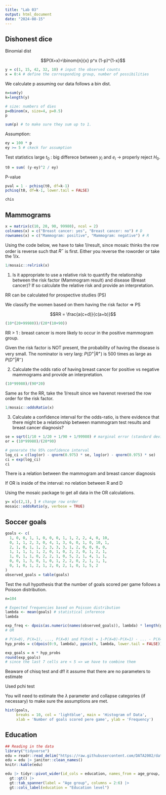 ```yaml
---
title: "Lab 03"
output: html_document
date: "2024-08-15"
---
```


## Dishonest dice

Binomial dist 

$$P(X=x)=\binom{n}{x} p^x (1-p)^{1-x}$$

```r
y = c(1, 15, 42, 32, 10) # input the observed counts
x = 0:4 # define the corresponding group, number of possibilities
```

We calculate p assuming our data follows a bin dist. 
```r
n=sum(y)
k=length(y)

# size: numbers of dies
p=dbinom(x, size=4, p=0.5)
p

sum(p) # to make sure they sum up to 1.
```

Assumption:

```r
ey = 100 * p
ey >= 5 # ckeck for assumption
```

Test statistics
large $t_0$ : big differece between $y_i$ and $e_i$ $\to$ properly reject $H_0$.
```r
t0 = sum( (y-ey)^2 / ey)
```


P-value
```r
pval = 1 - pchisq(t0, df=k-1)
pchisq(t0, df=k-1, lower.tail = FALSE)

```

```r
chis
```



## Mammograms

```r
x = matrix(c(10, 20, 90, 99980), ncol = 2)
colnames(x) = c("Breast cancer: yes", "Breast cancer: no") # D
rownames(x) = c("Mammogram: positive", "Mammogram: negative") # R
```

Using the code below, we have to take 1/result, since mosaic thinks the row order is reverse such that $R^-$ is first. 
Either you reverse the roworder or take the 1/x. 
```r
1/mosaic::relrisk(x)
```


1. Is it appropriate to use a relative risk to quantify the relationship between the risk factor (Mammogram result) and disease (Breast cancer)? 
If so calculate the relative risk and provide an interpretation.

RR can be calculated for prospective studies (PS)

We classify the women based on them having the risk factor => PS

$$RR = \frac{a(c+d)}{c(a+b)}$$

```r
(10*(20+99980))/(20*(10+90))
```

RR > 1 : breast cancer is more likely to occur in the positive mammogram group.

Given the risk factor is NOT present, the probability of having the disease is very small. The nominator is very larg:
$P(D^+ | R^+)$ is 500 times as large as $P(D^+ | R^-)$


2. Calculate the odds ratio of having breast cancer for positive vs negative mammograms and provide an interpretation.

```r
(10*99980)/(90*20)
```

Same as for the RR, take the 1/result since we havenot reversed the row order for the risk factor. 
```r
1/mosaic::oddsRatio(x)
```


3. Calculate a confidence interval for the odds-ratio, is there evidence that there might be a relationship between mammogram test results and breast cancer diagnosis?


```r
se = sqrt(1/10 + 1/20 + 1/90 + 1/99980) # marginal error (standard deviation)
or = (10*99980)/(20*90)

# generate the 95% confidence interval 
log_ci = c(log(or) - qnorm(0.975) * se, log(or) - qnorm(0.975) * se)
ci = exp(log_ci)
ci
```

There is a relation between the mammogram and breast cancer diagnosis

If OR is inside of the interval: no relation between R and D


Using the mosaic package to get all data in the OR calculations.
```r
y= x[c(2,1), ] # change row order
mosaic::oddsRatio(y, verbose = TRUE)
```


## Soccer goals

```r
goals <- c(
  1, 0, 0, 1, 1, 0, 0, 0, 1, 1, 2, 2, 4, 0, 10,
  0, 1, 1, 2, 3, 0, 4, 1, 3, 6, 0, 1, 0, 10, 1,
  2, 1, 0, 1, 1, 2, 3, 3, 3, 1, 2, 0, 0, 0, 0,
  1, 1, 1, 1, 1, 2, 0, 1, 0, 2, 2, 0, 1, 2, 1,
  1, 0, 1, 1, 0, 2, 2, 1, 0, 5, 2, 1, 4, 1, 1,
  0, 0, 1, 3, 0, 1, 0, 1, 2, 2, 0, 2, 1, 1, 1,
  0, 1, 0, 1, 2, 1, 2, 0, 2, 1, 0, 1, 5, 2
)
observed_goals = table(goals)
```

Test the null hypothesis that the number of goals scored per game follows a Poisson distribution.

```r
n=104

# Expected frequencies based on Poisson distribution
lambda <- mean(goals) # statistical inference
lambda 

exp_freq <- dpois(as.numeric(names(observed_goals)), lambda) * length(goals)
# OR

# P(X=0), P(X=1), ..., P(X=9) and P(X>9) = 1-P(X=0)-P(X=1) - ... - P(X=9) 
hyp_probs = c(dpois(0:9, lambda), ppois(9, lambda, lower.tail = FALSE))

exp_goals = n * hyp_probs
round(exp_goals)
# since the last 7 cells are < 5 => we have to combine them
```


Beaware of chisq test and df! it assume that there are no parameters to estimate

Used pchi test

You will need to estimate the $\lambda$ parameter and collapse categories (if necessary) to make sure the assumptions are met.

```r
hist(goals, 
     breaks = 10, col = 'lightblue', main = 'Histogram of Data', 
     xlab = 'Number of goals scored pere game', ylab = 'Frequency')
```


## Education

```r
## Reading in the data
library("tidyverse")
edu = readr::read_delim("https://raw.githubusercontent.com/DATA2002/data/master/education-by-age-census.txt",delim = "\t")
edu = edu |> janitor::clean_names()
knitr::kable(edu)
```


```r
edu |> tidyr::pivot_wider(id_cols = education, names_from = age_group, values_from =  count) |> 
  gt::gt() |> 
  gt::tab_spanner(label = "Age group", columns = 2:6) |> 
  gt::cols_label(education = "Education level")
```

